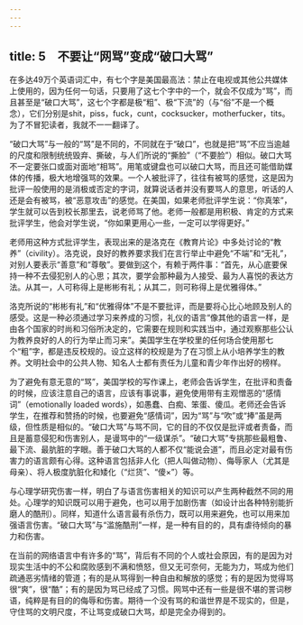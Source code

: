 ```yaml
---
---
---
```

title: 5　不要让“网骂”变成“破口大骂”
---




在多达49万个英语词汇中，有七个字是美国最高法：禁止在电视或其他公共媒体上使用的，因为任何一句话，只要用了这七个字中的一个，就会不仅成为“骂”，而且甚至是“破口大骂”，这七个字都是极“粗”、极“下流”的（与“俗”不是一个概念），它们分别是shit，piss，fuck，cunt，cocksucker，motherfucker，tits。为了不冒犯读者，我就不一一翻译了。

“破口大骂”与一般的“骂”是不同的，不同就在于“破口”，也就是把“骂”不应当逾越的尺度和限制统统毁弃、撕破，与人们所说的“撕脸”（“不要脸”）相似。破口大骂不一定要张口或面对面地“相骂”。用笔或键盘也可以破口大骂，而且还可能借助媒体的传播，极大地增强骂的效果。一个人被批评了，往往有被骂的感觉，这是因为批评一般使用的是消极或否定的字词，就算说话者并没有要骂人的意思，听话的人还是会有被骂，被“恶意攻击”的感觉。在美国，如果老师批评学生说：“你真笨”，学生就可以告到校长那里去，说老师骂了他。老师一般都是用积极、肯定的方式来批评学生，他会对学生说，“你如果更用心一些，一定可以学得更好。”

老师用这种方式批评学生，表现出来的是洛克在《教育片论》中多处讨论的“教养”（civility）。洛克说，良好的教养要求我们在言行举止中避免“不端”和“无礼”，对别人要表示“善意”和“尊敬”。要做到这个，有赖于两件事：“首先，从心底要保持一种不去侵犯别人的心思；其次，要学会那种最为人接受、最为人喜悦的表达方法。从其一，人可称得上是彬彬有礼；从其二，则可称得上是优雅得体。”

洛克所说的“彬彬有礼”和“优雅得体”不是不要批评，而是要将心比心地顾及别人的感受。这是一种必须通过学习来养成的习惯，礼仪的语言“像其他的语言一样，是由各个国家的时尚和习俗所决定的，它需要在规则和实践当中，通过观察那些公认为教养良好的人的行为举止而习来”。美国学生在学校里的任何场合使用那七个“粗”字，都是违反校规的。设立这样的校规是为了在习惯上从小培养学生的教养。文明社会中的公共人物、知名人士都有责任为儿童和青少年作出好的榜样。

为了避免有意无意的“骂”，美国学校的写作课上，老师会告诉学生，在批评和责备的时候，应该注意自己的语言，应该有事说事，避免使用带有主观憎恶的“感情词”（emotionally loaded words），如愚蠢、白痴、笨蛋、傻瓜。老师还会告诉学生，在推荐和赞扬的时候，也要避免“感情词”，因为“骂”与“吹”或“捧”虽是两级，但性质是相似的。“破口大骂”与骂不同，它的目的不仅仅是批评或者责备，而且是蓄意侵犯和伤害别人，是谩骂中的“一级谋杀”。“破口大骂”专挑那些最粗鲁、最下流、最肮脏的字眼。善于破口大骂的人都不仅“能说会道”，而且必定对最有伤害力的语言颇有心得。这种语言包括非人化（把人叫做动物）、侮辱家人（尤其是母亲）、将人极度肮脏化和矮化（“烂货”、“傻×”）等。

与心理学研究伤害一样，明白了与语言伤害相关的知识可以产生两种截然不同的用处。心理学的知识既可以用于避免，也可以用于加剧伤害（如设计出各种特别能折磨人的酷刑）。同样，知道什么语言最有杀伤力，既可以用来避免，也可以用来加强语言伤害。“破口大骂”与“滥施酷刑”一样，是一种有目的的，具有虐待倾向的暴力和伤害。

在当前的网络语言中有许多的“骂”，背后有不同的个人或社会原因，有的是因为对现实生活中的不公和腐败感到不满和愤怒，但又无可奈何，无能为力，骂成为他们疏通恶劣情绪的管道；有的是从骂得到一种自由和解放的感觉；有的是因为觉得骂很“爽”，很“酷”；有的是因为骂已经成了习惯。网骂中还有一些是很不堪的詈词秽语，纯粹是有目的的侮辱和伤害。期待一个没有骂的和谐世界是不现实的，但是，守住骂的文明尺度，不让骂变成破口大骂，却是完全办得到的。